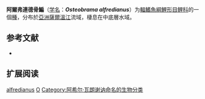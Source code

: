 {{Speciesbox
| name = 阿爾弗連德骨鯿
| status = NE
| status_system = IUCN3.1
| image = 
| genus = Osteobrama
| species = alfredianus
| authority = [[Achille_Valenciennes|Valenciennes]], 1844
| synonyms = *''Leuciscus alfredianus''<br><small>Valenciennes, 1844</small>
*''Osteobrama alfrediana''<br><small>Valenciennes, 1844</small>
*''Rohtee alfrediana''<br><small>Valenciennes, 1844</small>
}}

'''阿爾弗連德骨鯿'''（[[学名|学名]]：'''''Osteobrama alfredianus'''''）为[[輻鰭魚綱|輻鰭魚綱]][[鯉形目|鯉形目]][[鲤科|鲤科]]的一個[[種|種]]，分布於[[亞洲|亞洲]][[薩爾溫江|薩爾溫江]]流域，棲息在中底層水域。

== 参考文献 ==
{{refbegin}}
*{{FishBase_species|genus=Osteobrama|species=alfredianus|year=2011|month=12}}
{{refend}}

==扩展阅读==
{{refbegin}}
{{Wikispecies-inline|Osteobrama alfredianus|阿爾弗連德骨鯿}}
{{refend}}
{{Taxonbar|from=Q3752966}}

[[Category:骨鯿屬|alfredianus]]
[[Category:1844年描述的魚類|O]]
[[Category:阿希尔·瓦朗谢讷命名的生物分类|Category:阿希尔·瓦朗谢讷命名的生物分类]]


{{鯉形目小作品}}
